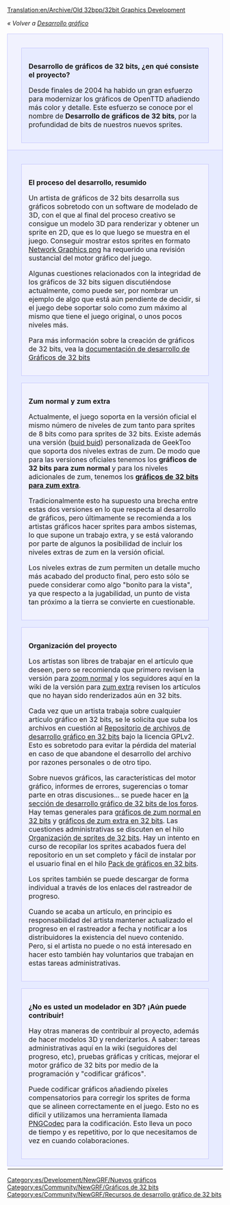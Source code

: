 [[Translation:en/Archive/Old 32bpp/32bit Graphics Development]]

''« Volver a [[es/Development/NewGRF/Main Page|Desarrollo gráfico]]''

{| width="100%"
|-
|colspan="2" style="background-color: #f1f2fe; border: 1px solid #c7c8fe; margin: 0; padding: 1em 1em 0em 1em;"|

<div style="margin:1em;padding:1em;border:1px solid #c7c8fe;background:#E7EBFF;">
<font size="3">'''Desarrollo de gráficos de 32 bits, ¿en qué consiste el proyecto?'''</font>

Desde finales de 2004 ha habido un gran esfuerzo para modernizar los gráficos de OpenTTD añadiendo más color y detalle. Este esfuerzo se conoce por el nombre de '''Desarrollo de gráficos de 32 bits''', por la profundidad de bits de nuestros nuevos sprites.
</div>

|-
|width="50%" style="background-color: #E7EBFF; border: 1px solid #c7c8fe; margin: 0; padding: 1em 1em 0em 1em;" valign="top"|

<div style="margin:1em;padding:1em;border:1px solid #c7c8fe;background:#f1f2fe;">
<font size="3">'''El proceso del desarrollo, resumido'''</font>

Un artista de gráficos de 32 bits desarrolla sus gráficos sobretodo con un software de modelado de 3D, con el que al final del proceso creativo se consigue un modelo 3D para renderizar y obtener un sprite en 2D, que es lo que luego se muestra en el juego. Conseguir mostrar estos sprites en formato [https://www.wikipedia.org/wiki/es:Portable Network Graphics png] ha requerido una revisión sustancial del motor gráfico del juego.

Algunas cuestiones relacionados con la integridad de los gráficos de 32 bits siguen discutiéndose actualmente, como puede ser, por nombrar un ejemplo de algo que está aún pendiente de decidir, si el juego debe soportar solo como zum máximo al mismo que tiene el juego original, o unos pocos niveles más.

Para más información sobre la creación de gráficos de 32 bits, vea la [[es/Archive/Old 32bpp/Documentación de desarrollo de Gráficos de 32 bits|documentación de desarrollo de Gráficos de 32 bits]]
</div>

<div style="margin:1em;padding:1em;border:1px solid #c7c8fe;background:#f1f2fe;">
<font size="3">'''Zum normal y zum extra'''</font>

Actualmente, el juego soporta en la versión oficial el mismo número de niveles de zum tanto para sprites de 8 bits como para sprites de 32 bits. Existe además una versión ([https://www.wikipedia.org/wiki/Software buid buid]) personalizada de GeekToo que soporta dos niveles extras de zum. De modo que para las versiones oficiales tenemos los '''gráficos de 32 bits para zum normal''' y para los niveles adicionales de zum, tenemos los '''[[es/Niveles de Zum Extra de 32 bits|gráficos de 32 bits para zum extra]]'''.

Tradicionalmente esto ha supuesto una brecha entre estas dos versiones en lo que respecta al desarrollo de gráficos, pero últimamente se recomienda a los artistas gráficos hacer sprites para ambos sistemas, lo que supone un trabajo extra, y se está valorando por parte de algunos la posibilidad de incluir los niveles extras de zum en la versión oficial.

Los niveles extras de zum permiten un detalle mucho más acabado del producto final, pero esto sólo se puede considerar como algo "bonito para la vista", ya que respecto a la jugabilidad, un punto de vista tan próximo a la tierra se convierte en cuestionable.
</div>

<div style="margin:1em;padding:1em;border:1px solid #c7c8fe;background:#f1f2fe;">
<font size="3">'''Organización del proyecto'''</font>

Los artistas son libres de trabajar en el artículo que deseen, pero se recomienda que primero revisen la versión para [[es/Archive/Old 32bpp/Rastreador de desarrollo de gráficos de 32 bits|zoom normal]] y los seguidores aquí en la wiki de la versión para [[es/Rastreador de desarrollo de gráficos de 32 bits (Zum extra)|zum extra]] revisen los artículos que no hayan sido renderizados aún en 32 bits.

Cada vez que un artista trabaja sobre cualquier artículo gráfico en 32 bits, se le solicita que suba los archivos en cuestión al [[es/Repositorio de archivos de desarrollo gráfico en 32 bits|Repositorio de archivos de desarrollo gráfico en 32 bits]] bajo la licencia GPLv2. Esto es sobretodo para evitar la pérdida del material en caso de que abandone el desarrollo del archivo por razones personales o de otro tipo.

Sobre nuevos gráficos, las características del motor gráfico, informes de errores, sugerencias o tomar parte en otras discusiones... se puede hacer en [http://www.tt-forums.net/viewforum.php?f=36 la sección de desarrollo gráfico de 32 bits de los foros]. Hay temas generales para [http://www.tt-forums.net/viewtopic.php?f=36&t=14549 gráficos de zum normal en 32 bits] y [http://www.tt-forums.net/viewtopic.php?f=36&t=36474 gráficos de zum extra en 32 bits]. Las cuestiones administrativas se discuten en el hilo [http://www.tt-forums.net/viewtopic.php?f=36&t=46667 Organización de sprites de 32 bits]. Hay un intento en curso de recopilar los sprites acabados fuera del repositorio en un set completo y fácil de instalar por el usuario final en el hilo [http://www.tt-forums.net/viewtopic.php?f=36&t=46682 Pack de gráficos en 32 bits].

Los sprites también se puede descargar de forma individual a través de los enlaces del rastreador de progreso.

Cuando se acaba un artículo, en principio es responsabilidad del artista mantener actualizado el progreso en el rastreador a fecha y notificar a los distribuidores la existencia del nuevo contenido. Pero, si el artista no puede o no está interesado en hacer esto también hay voluntarios que trabajan en estas tareas administrativas.
</div>

<div style="margin:1em;padding:1em;border:1px solid #c7c8fe;background:#f1f2fe;">
<font size="3">'''¿No es usted un modelador en 3D? ¡Aún puede contribuir!'''</font>

Hay otras maneras de contribuir al proyecto, además de hacer modelos 3D y renderizarlos. A saber: tareas administrativas aquí en la wiki (seguidores del progreso, etc), pruebas gráficas y críticas, mejorar el motor gráfico de 32 bits por medio de la programación y "codificar gráficos".

Puede codificar gráficos añadiendo píxeles compensatorios para corregir los sprites de forma que se alineen correctamente en el juego. Esto no es difícil y utilizamos una herramienta llamada [[es/PNGCodec|PNGCodec]] para la codificación. Esto lleva un poco de tiempo y es repetitivo, por lo que necesitamos de vez en cuando colaboraciones.
</div>

|width="50%" style="background-color: #E7EBFF; border: 1px solid #c7c8fe; margin: 0; padding: 1em 1em 0em 1em;" valign="top"|

<div style="margin:1em;padding:1em;border:1px solid #c7c8fe;background:#f1f2fe;">
[[File:en/Archive/Old 32bpp/8bpp opengfx normalzoom.jpeg|400px|center]]
''Escena del juego en 8 bits, zum al máximo nivel.'' 

[[File:en/Archive/Old 32bpp/32bpp normalzoom.jpeg|400px|center]]
''Escena del juego con gráficos de 32 bits para zum normal, zum al máximo nivel.'' 

[[File:en/Archive/Old 32bpp/32bpp fullzoom.jpeg|400px|center]]
''Escena del juego con gráficos de 32 bits para niveles extra, zum al máximo nivel.'' 

</div>

|-
|}


{{es/Community/NewGRF/Caja de navegación de desarrollo gráfico}}

[[Category:es/Development/NewGRF/Nuevos gráficos]][[Category:es/Community/NewGRF/Gráficos de 32 bits]][[Category:es/Community/NewGRF/Recursos de desarrollo gráfico de 32 bits]]